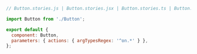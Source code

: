 ```js
// Button.stories.js | Button.stories.jsx | Button.stories.ts | Button.stories.tsx

import Button from './Button';

export default {
  component: Button,
  parameters: { actions: { argTypesRegex: '^on.*' } },
};
```
